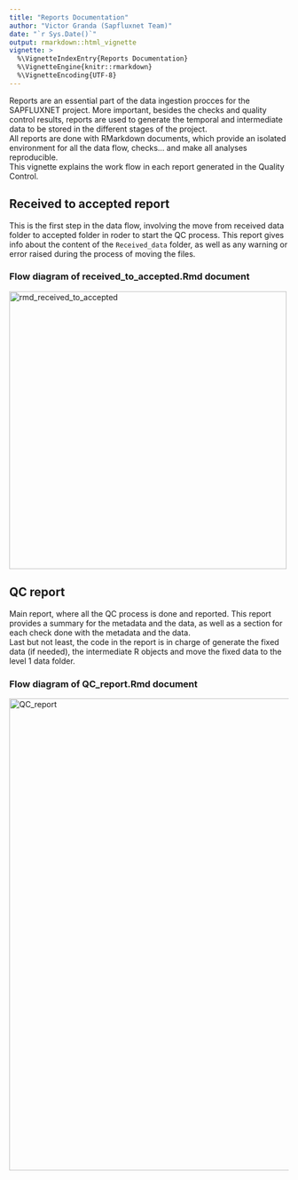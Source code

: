 ```yaml
---
title: "Reports Documentation"
author: "Victor Granda (Sapfluxnet Team)"
date: "`r Sys.Date()`"
output: rmarkdown::html_vignette
vignette: >
  %\VignetteIndexEntry{Reports Documentation}
  %\VignetteEngine{knitr::rmarkdown}
  %\VignetteEncoding{UTF-8}
---
```


Reports are an essential part of the data ingestion procces for the SAPFLUXNET
project. More important, besides the checks and quality control results, reports
are used to generate the temporal and intermediate data to be stored in the different
stages of the project.  
All reports are done with RMarkdown documents, which provide an isolated environment
for all the data flow, checks... and make all analyses reproducible.  
This vignette explains the work flow in each report generated in the Quality
Control.

## Received to accepted report

This is the first step in the data flow, involving the move from received data
folder to accepted folder in roder to start the QC process.
This report gives info about the content of the `Received_data` folder, as well
as any warning or error raised during the process of moving the files.

### Flow diagram of received_to_accepted.Rmd document

<img src="rmd_received_to_accepted.svg" alt="rmd_received_to_accepted" style="width: 500px;"/>

## QC report

Main report, where all the QC process is done and reported. This report provides
a summary for the metadata and the data, as well as a section for each check
done with the metadata and the data.  
Last but not least, the code in the report is in charge of generate the fixed
data (if needed), the intermediate R objects and move the fixed data to the
level 1 data folder.

### Flow diagram of QC_report.Rmd document

<img src="rmd_QC_report.svg" alt="QC_report" style="width: 850px;"/>
